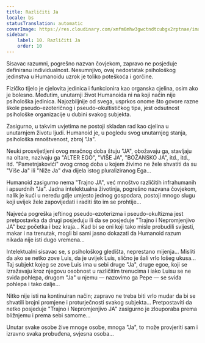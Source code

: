 ```yaml
---
title: Različiti Ja
locale: bs
statusTranslation: automatic
coverImage: https://res.cloudinary.com/xmfm6mhw3gwctndtcubgx2rptnae/image/upload/v1740468922/small_cover_tratado_de_psicologia_revolucionaria_a4c0dca4e0.webp
sidebar:
    label: 10. Različiti Ja
    order: 10
---
```

Sisavac razumni, pogrešno nazvan čovjekom, zapravo ne posjeduje definiranu individualnost. Nesumnjivo, ovaj nedostatak psihološkog jedinstva u Humanoidu uzrok je toliko poteškoća i gorčine.

Fizičko tijelo je cjelovita jedinica i funkcionira kao organska cjelina, osim ako je bolesno. Međutim, unutarnji život Humanoida ni na koji način nije psihološka jedinica. Najozbiljnije od svega, usprkos onome što govore razne škole pseudo-ezoteričnog i pseudo-okultističkog tipa, jest odsutnost psihološke organizacije u dubini svakog subjekta.

Zasigurno, u takvim uvjetima ne postoji skladan rad kao cjelina u unutarnjem životu ljudi. Humanoid je, u pogledu svog unutarnjeg stanja, psihološka mnoštvenost, zbroj "Ja".

Neuki prosvijetljeni ovog mračnog doba štuju "JA", obožavaju ga, stavljaju na oltare, nazivaju ga "ALTER EGO", "VIŠE JA", "BOŽANSKO JA", itd., itd., itd. "Pametnjakovići" ovog crnog doba u kojem živimo ne žele shvatiti da su "Više Ja" ili "Niže Ja" dva dijela istog pluraliziranog Ega...

Humanoid zasigurno nema "Trajno JA", već mnoštvo različitih infrahumanih i apsurdnih "Ja". Jadna intelektualna životinja, pogrešno nazvana čovjekom, nalik je kući u neredu gdje umjesto jednog gospodara, postoji mnogo slugu koji uvijek žele zapovijedati i raditi što im se prohtije...

Najveća pogreška jeftinog pseudo-ezoterizma i pseudo-okultizma jest pretpostavka da drugi posjeduju ili da se posjeduje "Trajno i Nepromjenjivo JA" bez početka i bez kraja... Kad bi se oni koji tako misle probudili svijesti, makar i na trenutak, mogli bi sami jasno dokazati da Humanoid razum nikada nije isti dugo vremena...

Intelektualni sisavac se, s psihološkog gledišta, neprestano mijenja... Misliti da ako se netko zove Luis, da je uvijek Luis, slično je šali vrlo lošeg ukusa... Taj subjekt kojeg se zove Luis ima u sebi druge "Ja", druge egoe, koji se izražavaju kroz njegovu osobnost u različitim trenucima i iako Luisu se ne sviđa pohlepa, drugom "Ja" u njemu — nazovimo ga Pepe — se sviđa pohlepa i tako dalje...

Nitko nije isti na kontinuiran način; zapravo ne treba biti vrlo mudar da bi se shvatili brojni promjene i proturječnosti svakog subjekta... Pretpostaviti da netko posjeduje "Trajno i Nepromjenjivo JA" zasigurno je zlouporaba prema bližnjemu i prema sebi samome...

Unutar svake osobe žive mnoge osobe, mnoga "Ja", to može provjeriti sam i izravno svaka probuđena, svjesna osoba...

